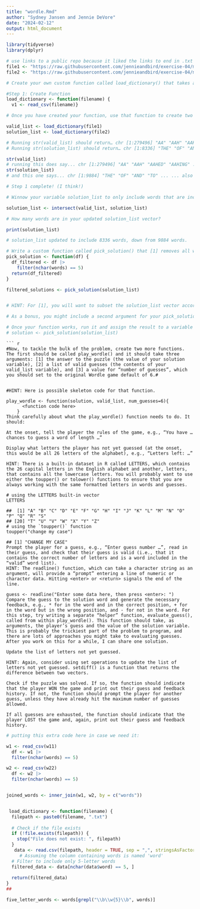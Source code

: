 ```yaml
---
title: "wordle.Rmd"
author: "Sydney Jansen and Jennie DeVore"
date: "2024-02-12"
output: html_document
---
```


```r

library(tidyverse)
library(dplyr)

# use links to a public repo because it liked the links to end in .txt instead of the token when the repo was set to private
file1 <- "https://raw.githubusercontent.com/jennieandbird/exercise-04/main/collins-scrabble-words-2019.txt"
file2 <- "https://raw.githubusercontent.com/jennieandbird/exercise-04/main/google-10000-english-usa-no-swears.txt"

# Create your own custom function called load_dictionary() that takes a single argument, “filename”, that can be used to read in either of the two data files you downloaded.

#Step 1: Create Function
load_dictionary <- function(filename) {
  v1 <- read_csv(filename)}

# Once you have created your function, use that function to create two variables, solution_list and valid_list, that, respectively contain vectors of possible solution words and valid words to guess. That is, you should be able to run the following to create these two vectors

valid_list <- load_dictionary(file1)
solution_list <- load_dictionary(file2)

# Running str(valid_list) should return… chr [1:279496] "AA" "AAH" "AAHED" "AAHING"...
# Running str(solution_list) should return… chr [1:8336] "THE" "OF" "AND" "TO"...

str(valid_list)
# running this does say... chr [1:279496] "AA" "AAH" "AAHED" "AAHING" ..." ...so that's good!
str(solution_list)
# and this one says... chr [1:9884] "THE" "OF" "AND" "TO" ... ... also good!

# Step 1 complete! (I think!)

```
```r
# Winnow your variable solution_list to only include words that are included in valid_list. There are multiple ways that you could do this, but the set operation function, intersection() is an easy way. Use R help to look at the documentation for the intersection() function to see if you can get that to work. 

solution_list <- intersect(valid_list, solution_list)

# How many words are in your updated solution_list vector?

print(solution_list)

# solution_list updated to include 8336 words, down from 9884 words.

```
``` r
# Write a custom function called pick_solution() that [1] removes all words from solution_list that are not 5 letters in length, [2] then randomly chooses a single word from those that remain, and [3] then splits that word into a vector of single-character elements. You should be able to pass your solution_list vector as the argument to the function.
pick_solution <- function(df) {
  df_filtered <- df |> 
    filter(nchar(words) == 5)
  return(df_filtered)
}

filtered_solutions <- pick_solution(solution_list)


# HINT: For [1], you will want to subset the solution_list vector according to some criterion of word length. For [2], you may find the sample() function useful (use R help to look up documentation on that function). For [3], you may want to look at the functions strsplit() from {base} R or str_split() from the {stringr} package (part of {tidyverse}). Pay attention to the data structure that those functions return, because you will need to carefully reference one of the elements that is returned in order to wind up with a vector.

# As a bonus, you might include a second argument for your pick_solution() function called “word_length” that makes your function flexible enough to select a solution word that is something other than 5 characters long.

# Once your function works, run it and assign the result to a variable called solution.
# solution <- pick_solution(solution_list)

```

```
``` r
#Now, to tackle the bulk of the problem, create two more functions. The first should be called play_wordle() and it should take three arguments: [1] the answer to the puzzle (the value of your solution variable), [2] a list of valid guesses (the contents of your valid_list variable), and [3] a value for “number of guesses”, which you should set to the original Wordle game default of 6.#


#HINT: Here is possible skeleton code for that function.

play_wordle <- function(solution, valid_list, num_guesses=6){
      <function code here>
    }
Think carefully about what the play_wordle() function needs to do. It should:

At the onset, tell the player the rules of the game, e.g., “You have … chances to guess a word of length …”

Display what letters the player has not yet guessed (at the onset, this would be all 26 letters of the alphabet), e.g., “Letters left: …”

HINT: There is a built-in dataset in R called LETTERS, which contains the 26 capital letters in the English alphabet and another, letters, that contains all the lowercase letters. You will probably want to use either the toupper() or tolower() functions to ensure that you are always working with the same formatted letters in words and guesses.

# using the LETTERS built-in vector
LETTERS

##  [1] "A" "B" "C" "D" "E" "F" "G" "H" "I" "J" "K" "L" "M" "N" "O" "P" "Q" "R" "S"
## [20] "T" "U" "V" "W" "X" "Y" "Z"
# using the `toupper()` function
toupper("change my case")

## [1] "CHANGE MY CASE"
Prompt the player for a guess, e.g., “Enter guess number …”, read in their guess, and check that their guess is valid (i.e., that it contains the correct number of letters and is a word included in the “valid” word list).
HINT: The readline() function, which can take a character string as an argument, will provide a “prompt” entering a line of numeric or character data. Hitting <enter> or <return> signals the end of the line.

guess <- readline("Enter some data here, then press <enter>: ")
Compare the guess to the solution word and generate the necessary feedback, e.g., * for in the word and in the correct position, + for in the word but in the wrong position, and - for not in the word. For this step, try writing a separate “helper” function, evaluate_guess(), called from within play_wordle(). This function should take, as arguments, the player’s guess and the value of the solution variable. This is probably the trickiest part of the problem to program, and there are lots of approaches you might take to evaluating guesses. After you work on this for a while, I can share one solution.

Update the list of letters not yet guessed.

HINT: Again, consider using set operations to update the list of letters not yet guessed. setdiff() is a function that returns the difference between two vectors.

Check if the puzzle was solved. If so, the function should indicate that the player WON the game and print out their guess and feedback history. If not, the function should prompt the player for another guess, unless they have already hit the maximum number of guesses allowed.

If all guesses are exhausted, the function should indicate that the player LOST the game and, again, print out their guess and feedback history.

```

```r
# putting this extra code here in case we need it:

w1 <- read_csv(w11)
  df <- w1 |>
  filter(nchar(words) == 5)

w2 <- read_csv(w22)
  df <- w2 |>
  filter(nchar(words) == 5)


joined_words <- inner_join(w1, w2, by = c("words"))


 load_dictionary <- function(filename) {
  filepath <- paste0(filename, ".txt")
  
  # Check if the file exists
  if (!file.exists(filepath)) {
    stop("File does not exist: ", filepath)
  }
   data <- read.csv(filepath, header = TRUE, sep = ",", stringsAsFactors = FALSE)
     # Assuming the column containing words is named 'word'
  # Filter to include only 5-letter words
  filtered_data <- data[nchar(data$word) == 5, ]
  
  return(filtered_data)
}
##

five_letter_words <- words[grepl("\\b\\w{5}\\b", words)]
```